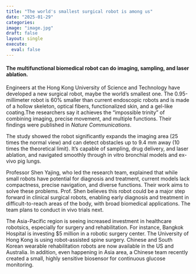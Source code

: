 ```yaml
---
title: "The world's smallest surgical robot is among us"
date: "2025-01-29"
categories:
image: "image.jpg"
draft: false
layout: single
execute: 
  eval: false
---
```


####  The multifunctional biomedical robot can do imaging, sampling, and laser ablation. 

Engineers at the Hong Kong University of Science and Technology have developed a new surgical robot, maybe the world's smallest one.  The 0.95-millimeter robot is 60% smaller than current endoscopic robots and is made of a hollow skeleton, optical fibers, functionalized skin, and a gel-like coating.The researchers say it achieves the "impossible trinity" of combining imaging, precise movement, and multiple functions.  Their findings were published in *Nature Communications*.

The study showed the robot significantly expands the imaging area (25 times the normal view) and can detect obstacles up to 9.4 mm away (10 times the theoretical limit).  It's capable of sampling, drug delivery, and laser ablation, and navigated smoothly through in vitro bronchial models and ex-vivo pig lungs.

Professor Shen Yajing, who led the research team, explained that while small robots have potential for diagnosis and treatment, current models lack compactness, precise navigation, and diverse functions.  Their work aims to solve these problems.  Prof. Shen believes this robot could be a major step forward in clinical surgical robots, enabling early diagnosis and treatment in difficult-to-reach areas of the body, with broad biomedical applications.  The team plans to conduct in vivo trials next.

The Asia-Pacific region is seeing increased investment in healthcare robotsics, especially for surgery and rehabilitation.  For instance, Bangkok Hospital is investing $5 million in a robotic surgery center.  The University of Hong Kong is using robot-assisted spine surgery.  Chinese and South Korean wearable rehabilitation robots are now available in the US and Australia.  In addition, even happening in Asia area, a Chinese team recently created a small, highly sensitive biosensor for continuous glucose monitoring.
